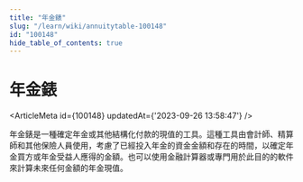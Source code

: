 ```yaml
---
title: "年金錶"
slug: "/learn/wiki/annuitytable-100148"
id: "100148"
hide_table_of_contents: true
---
```



# 年金錶

<ArticleMeta id={100148} updatedAt={'2023-09-26 13:58:47'} />
<div className='border-solid border-b border-t-0 my-4 border-[var(--ifm-color-gray-300)]' />

年金錶是一種確定年金或其他結構化付款的現值的工具。這種工具由會計師、精算師和其他保險人員使用，考慮了已經投入年金的資金金額和存在的時間，以確定年金買方或年金受益人應得的金額。也可以使用金融計算器或專門用於此目的的軟件來計算未來任何金額的年金現值。
